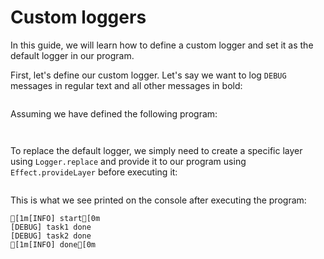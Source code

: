 
# Custom loggers

In this guide, we will learn how to define a custom logger and set it as the default logger in our program.

First, let's define our custom logger. Let's say we want to log `DEBUG` messages in regular text and all other messages in bold:

```ts filename="CustomLogger.ts" file=<rootDir>/src/guide/observability/custom-logger/CustomLogger.ts

```

Assuming we have defined the following program:

<Tabs>
<Tab>

```ts filename="program.ts" file=<rootDir>/src/guide/observability/custom-logger/program-gen.ts

```

</Tab>
<Tab>

```ts filename="program.ts" file=<rootDir>/src/guide/observability/custom-logger/program.ts

```

</Tab>
</Tabs>

To replace the default logger, we simply need to create a specific layer using `Logger.replace` and provide it to our program using `Effect.provideLayer` before executing it:

```ts filename="index.ts" file=<rootDir>/src/guide/observability/custom-logger/index.ts

```

This is what we see printed on the console after executing the program:

```ansi
[1m[INFO] start[0m
[DEBUG] task1 done
[DEBUG] task2 done
[1m[INFO] done[0m
```
